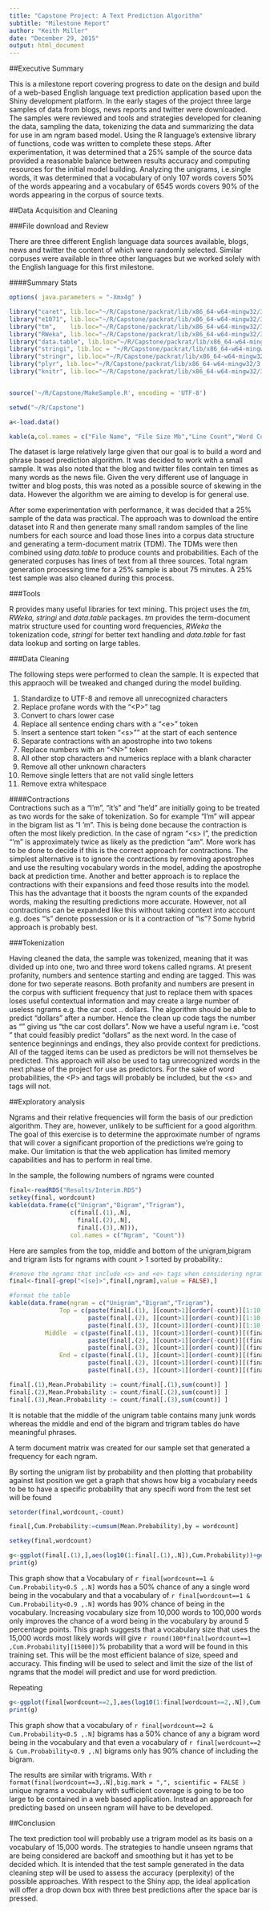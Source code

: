 ```yaml
---
title: "Capstone Project: A Text Prediction Algorithm"
subtitle: "Milestone Report"
author: "Keith Miller"
date: "December 29, 2015"
output: html_document
---
```


##Executive Summary

This is a milestone report covering progress to date on the design and build of a web-based English language text prediction application based upon the Shiny development platform. In the early stages of the project three large samples of data from blogs, news reports and twitter were downloaded.  The samples were reviewed and tools and strategies developed for cleaning the data, sampling the data, tokenizing the data and summarizing the data for use in am ngram based model.  Using the R language's extensive library of functions, code was written to complete these steps.  After experimentation, it was determined that a 25% sample of the source data provided a reasonable balance between results accuracy and computing resources for the initial model building. Analyzing the unigrams, i.e.single words, it was determined that a vocabulary of only 107 words covers 50% of the words appearing and a vocabulary of 6545 words covers 90% of the words appearing in the corpus of source texts.  


##Data Acquisition and Cleaning

###File download and Review

There are three different English language data sources available, blogs, news and twitter the content of which were randomly selected.  Similar corpuses were available in three other languages but we worked solely with the English language for this first milestone.  

####Summary Stats

```r

options( java.parameters = "-Xmx4g" )

library("caret", lib.loc="~/R/Capstone/packrat/lib/x86_64-w64-mingw32/3.2.1")
library("e1071", lib.loc="~/R/Capstone/packrat/lib/x86_64-w64-mingw32/3.2.1")
library("tm",    lib.loc="~/R/Capstone/packrat/lib/x86_64-w64-mingw32/3.2.1")
library("RWeka", lib.loc="~/R/Capstone/packrat/lib/x86_64-w64-mingw32/3.2.1")
library("data.table", lib.loc="~/R/Capstone/packrat/lib/x86_64-w64-mingw32/3.2.1")
library("stringi", lib.loc = "~/R/Capstone/packrat/lib/x86_64-w64-mingw32/3.2.1")
library("stringr", lib.loc="~/R/Capstone/packrat/lib/x86_64-w64-mingw32/3.2.1")
library("plyr", lib.loc="~/R/Capstone/packrat/lib/x86_64-w64-mingw32/3.2.1")
library("knitr", lib.loc="~/R/Capstone/packrat/lib/x86_64-w64-mingw32/3.2.1")


source('~/R/Capstone/MakeSample.R', encoding = 'UTF-8')

setwd("~/R/Capstone")
```




```r

a<-load.data()

kable(a,col.names = c("File Name", "File Size Mb","Line Count","Word Count"), caption = "Figure 1: Raw data statistics")

```

The dataset is large relatively large given that our goal is to build a word and phrase based prediction algorithm.  It was decided to work with a small sample. It was also noted that the blog and twitter files contain ten times as many words as the news file.  Given the very different use of language in twitter and blog posts, this was noted as a possible source of skewing in the data.  However the algorithm we are aiming to develop is for general use.

After some experimentation with performance, it was decided that a 25% sample of the data was practical.  The approach was to download the entire dataset into R and then generate many small random samples of the line numbers for each source and load those lines into a corpus data structure and generating a term-document matrix (TDM).  The TDMs were then combined using *data.table* to produce counts and probabilities.    Each of the generated corpuses has lines of text from all three sources.   Total ngram generation processing time for a 25% sample is about 75 minutes.  A 25% test sample was also cleaned during this process.
 
###Tools

R provides many useful libraries for text mining.  This project uses the *tm, RWeka, stringi* and *data.table* packages. *tm* provides the term-document matrix structure used for counting word frequencies, *RWeka* the tokenization code, *stringi* for better text handling and *data.table* for fast data lookup and sorting on large tables. 

###Data Cleaning
 
The following steps were performed to clean the sample.  It is expected that this appraoch will be tweaked and changed during the model building.

1. Standardize to UTF-8 and remove all unrecognized characters
1. Replace profane words with the "\<P>" tag
1. Convert to chars lower case
1. Replace all sentence ending chars with a "\<e>" token
1. Insert a sentence start token "\<s>"" at the start of each sentence 
1. Separate contractions with an apostrophe into two tokens
1. Replace numbers with an "\<N>" token
1. All other stop characters and numerics replace with a blank character
1. Remove all other unknown characters 
1. Remove single letters that are not valid single letters 
1. Remove extra whitespace 
  
####Contractions  
Contractions such as a "I'm", "it's" and "he'd" are initially going to be treated as two words for the sake of tokenization.  So for example "I'm" will appear in the bigram list as "I 'm".  This is being done because the contraction is often the most likely prediction.  In the case of ngram "\<s> I", the prediction "'m" is approximately twice as likely as the prediction "am". More work has to be done to decide if this is the correct approach for contractions.  The simplest alternative is to ignore the contractions by removing apostrophes and use the resulting vocabulary words in the model, adding the apostrophe back at prediction time.   Another and better approach is to replace the contractions with their expansions and feed those results into the model.  This has the advantage that it boosts the ngram counts of the expanded words, making the resulting predictions more accurate.  However, not all contractions can be expanded like this without taking context into account e.g. does "'s"  denote possession or is it a contraction of "is"?  Some hybrid approach is probably best. 

###Tokenization

Having cleaned the data, the sample was tokenized, meaning that it was divided up into one, two and three word tokens called ngrams. At present profanity, numbers and sentence starting and ending are tagged.  This was done for two seperate reasons.  Both profanity and numbers are present in the corpus with sufficient frequency that just to replace them with spaces loses useful contextual information and may create a large number of useless ngrams e.g. the car cost .. dollars.  The algorithm should be able to predict "dollars" after a number.  Hence the clean up code tags the number as "<N>" giving us "the car cost <N> dollars".  Now we have a useful ngram i.e. "cost <N> " that could feasibly predict "dollars" as the next word.  In the case of sentence beginnings and endings, they also provide context for predictions.  All of the tagged items can be used as predictors be will not themselves be predicted.  This approach will also be used to tag unrecognized words in the next phase of the project for use as predictors.  For the sake of word probabilities, the \<P> and <N> tags will probably be included, but the \<s> and <e> tags will not.  
  

##Exploratory analysis

Ngrams and their relative frequencies will form the basis of our prediction algorithm.  They are, however, unlikely to be sufficient for a good algorithm. The goal of this exercise is to determine the approximate number of ngrams that will cover a significant proportion of the predictions we're going to make.  Our limitation is that the web application has limited memory capabilities and has to perform in real time.  

In the sample, the following numbers of ngrams were counted

```r

final<-readRDS("Results/Interim.RDS")
setkey(final, wordcount)
kable(data.frame(c("Unigram","Bigram","Trigram"),
                 c(final[.(1),.N], 
                   final[.(2),.N], 
                   final[.(3),.N])),
                 col.names = c("Ngram", "Count"))

```

Here are samples from the top, middle and bottom of the unigram,bigram and trigram lists for ngrams with count > 1 sorted by probability.: 
```r

#remove the ngrams that include <s> and <e> tags when considering ngram frequency
final<-final[-grep("<[se]>",final[,ngram],value = FALSE),]

#format the table
kable(data.frame(ngram = c("Unigram","Bigram","Trigram"), 
              Top = c(paste(final[.(1), ][count>1][order(-count)][1:10,ngram],collapse=","), 
                      paste(final[.(2), ][count>1][order(-count)][1:10,ngram],collapse=","),
                      paste(final[.(3), ][count>1][order(-count)][1:10,ngram],collapse=",")), 
          Middle  = c(paste(final[.(1), ][count>1][order(-count)][(final[.(1)][count>1,.N]/2)+ -5:5,ngram],collapse=","), 
                      paste(final[.(2), ][count>1][order(-count)][(final[.(2)][count>1,.N]/2)+ -2:2,ngram],collapse=","),
                      paste(final[.(3), ][count>1][order(-count)][(final[.(3)][count>1,.N]/2)+ -2:2,ngram],collapse=",")), 
              End = c(paste(final[.(1), ][count>1][order(-count)][(final[.(1)][count>1,.N]) - 0:3, ngram],collapse=","),
                      paste(final[.(2), ][count>1][order(-count)][(final[.(2)][count>1,.N]) - 0:3, ngram],collapse=","),
                      paste(final[.(3), ][count>1][order(-count)][(final[.(3)][count>1,.N]) - 0:3, ngram],collapse=",")) ))

final[.(1),Mean.Probability := count/final[.(1),sum(count)] ] 
final[.(2),Mean.Probability := count/final[.(2),sum(count)] ]
final[.(3),Mean.Probability := count/final[.(3),sum(count)] ]
```

It is notable that the middle of the unigram table contains many junk words whereas the middle and end of the bigram and trigram tables do have meaningful phrases.  

A term document matrix was created for our sample set that generated a frequency for each ngram. 

By sorting the unigram list by probability and then plotting that probability against list position we get a graph that shows how big a vocabulary needs to be to have a specific probability that any specifi word from the test set will be found

```r

setorder(final,wordcount,-count)

final[,Cum.Probability:=cumsum(Mean.Probability),by = wordcount]

setkey(final,wordcount)
```
```r
g<-ggplot(final[.(1),],aes(log10(1:final[.(1),.N]),Cum.Probability))+geom_line()+ggtitle("Cumulative Probability Density for unigrams by Vocabulary Size") + xlab("Log 10(Vocabulary Size in Words)") + ylab("Cumulative Probability of Word Inclusion")
print(g)
```

This graph show that a Vocabulary of `r final[wordcount==1 & Cum.Probability<0.5 ,.N]` words has a 50% chance of any a single word being in the vocabulary and that a vocabulary of `r final[wordcount==1 & Cum.Probability<0.9 ,.N]` words has 90% chance of being in the vocabulary. Increasing vocabulary size from 10,000 words to 100,000 words only improves the chance of a word being in the vocabulary by around 5 percentage points.  This graph suggests that a vocabulary size that uses the 15,000 words most likely words will give `r round(100*final[wordcount==1 ,Cum.Probability][15000])`% probability that a word will be found in this training set.  This will be the most efficient balance of size, speed and accuracy.  This finding will be used to select and limit the size of the list of ngrams that the model will predict and use for word prediction.  


Repeating 

```r
g<-ggplot(final[wordcount==2,],aes(log10(1:final[wordcount==2,.N]),Cum.Probability))+geom_line()+ggtitle("Cumulative Probability Density for bigrams by Vocabulary Size") + xlab("Log 10(Vocabulary Size in Words)") + ylab("Cumulative Probability of Word Inclusion")
print(g)
```

This graph show that a vocabulary of `r final[wordcount==2 & Cum.Probability<0.5 ,.N]` bigrams has a 50% chance of any a bigram word being in the vocabulary and that even a vocabulary of `r final[wordcount==2 & Cum.Probability<0.9 ,.N]` bigrams only has 90% chance of including the bigram.  

The results are similar with trigrams. With  `r format(final[wordcount==3,.N],big.mark = ",", scientific = FALSE )` unique ngrams a vocabulary with sufficient coverage is going to be too large to be contained in a web based application.  Instead an approach for predicting based on unseen ngram will have to be developed.

##Conclusion

The text prediction tool will probably use a trigram model as its basis on a vocabulary of 15,000 words.  The strategies to handle unseen ngrams that are being considered are backoff and smoothing but it has yet to be decided which.  It is intended that the test sample generated in the data cleaning step will be used to assess the accuracy (perplexity) of the possible approaches.  With respect to the Shiny app, the ideal application will offer a drop down box with three best predictions after the space bar is pressed.  
